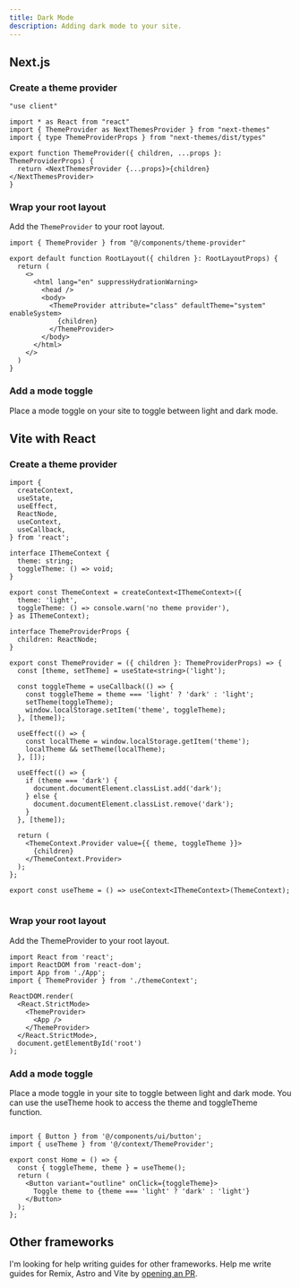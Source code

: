 ```yaml
---
title: Dark Mode
description: Adding dark mode to your site.
---
```


## Next.js

<Steps>

### Create a theme provider

```tsx title="components/theme-provider.tsx"
"use client"

import * as React from "react"
import { ThemeProvider as NextThemesProvider } from "next-themes"
import { type ThemeProviderProps } from "next-themes/dist/types"

export function ThemeProvider({ children, ...props }: ThemeProviderProps) {
  return <NextThemesProvider {...props}>{children}</NextThemesProvider>
}
```

### Wrap your root layout

Add the `ThemeProvider` to your root layout.

```tsx {1,9-11} title="app/layout.tsx"
import { ThemeProvider } from "@/components/theme-provider"

export default function RootLayout({ children }: RootLayoutProps) {
  return (
    <>
      <html lang="en" suppressHydrationWarning>
        <head />
        <body>
          <ThemeProvider attribute="class" defaultTheme="system" enableSystem>
            {children}
          </ThemeProvider>
        </body>
      </html>
    </>
  )
}
```

### Add a mode toggle

Place a mode toggle on your site to toggle between light and dark mode.

<ComponentPreview name="mode-toggle" className="[&_.preview]:items-start" />

</Steps>

## Vite with React

<Steps>

### Create a theme provider

```tsx title="themeContext.tsx"
import {
  createContext,
  useState,
  useEffect,
  ReactNode,
  useContext,
  useCallback,
} from 'react';

interface IThemeContext {
  theme: string;
  toggleTheme: () => void;
}

export const ThemeContext = createContext<IThemeContext>({
  theme: 'light',
  toggleTheme: () => console.warn('no theme provider'),
} as IThemeContext);

interface ThemeProviderProps {
  children: ReactNode;
}

export const ThemeProvider = ({ children }: ThemeProviderProps) => {
  const [theme, setTheme] = useState<string>('light');

  const toggleTheme = useCallback(() => {
    const toggleTheme = theme === 'light' ? 'dark' : 'light';
    setTheme(toggleTheme);
    window.localStorage.setItem('theme', toggleTheme);
  }, [theme]);

  useEffect(() => {
    const localTheme = window.localStorage.getItem('theme');
    localTheme && setTheme(localTheme);
  }, []);

  useEffect(() => {
    if (theme === 'dark') {
      document.documentElement.classList.add('dark');
    } else {
      document.documentElement.classList.remove('dark');
    }
  }, [theme]);

  return (
    <ThemeContext.Provider value={{ theme, toggleTheme }}>
      {children}
    </ThemeContext.Provider>
  );
};

export const useTheme = () => useContext<IThemeContext>(ThemeContext);


```

### Wrap your root layout
Add the ThemeProvider to your root layout.

```tsx
import React from 'react';
import ReactDOM from 'react-dom';
import App from './App';
import { ThemeProvider } from './themeContext';

ReactDOM.render(
  <React.StrictMode>
    <ThemeProvider>
      <App />
    </ThemeProvider>
  </React.StrictMode>,
  document.getElementById('root')
);

```

### Add a mode toggle
Place a mode toggle in your site to toggle between light and dark mode. You can use the useTheme hook to access
the theme and toggleTheme function.

```tsx

import { Button } from '@/components/ui/button';
import { useTheme } from '@/context/ThemeProvider';

export const Home = () => {
  const { toggleTheme, theme } = useTheme();
  return (
    <Button variant="outline" onClick={toggleTheme}>
      Toggle theme to {theme === 'light' ? 'dark' : 'light'}
    </Button>
  );
};

```




## Other frameworks

I'm looking for help writing guides for other frameworks. Help me write guides for Remix, Astro and Vite by [opening an PR](https://github.com/shadcn/ui).
